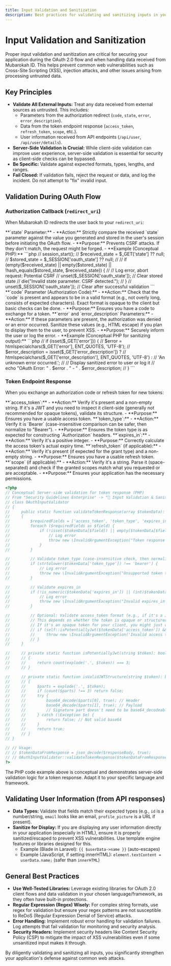 ```yaml
---
title: Input Validation and Sanitization
description: Best practices for validating and sanitizing inputs in your Mubarokah ID OAuth 2.0 integration.
---
```


# Input Validation and Sanitization

Proper input validation and sanitization are critical for securing your application during the OAuth 2.0 flow and when handling data received from Mubarokah ID. This helps prevent common web vulnerabilities such as Cross-Site Scripting (XSS), injection attacks, and other issues arising from processing untrusted data.

## Key Principles

-   **Validate All External Inputs:** Treat any data received from external sources as untrusted. This includes:
    -   Parameters from the authorization redirect (`code`, `state`, `error`, `error_description`).
    -   Data from the token endpoint response (`access_token`, `refresh_token`, `scope`, etc.).
    -   User information received from API endpoints (`/api/user`, `/api/user/details`).
-   **Server-Side Validation is Crucial:** While client-side validation can improve user experience, server-side validation is essential for security as client-side checks can be bypassed.
-   **Be Specific:** Validate against expected formats, types, lengths, and ranges.
-   **Fail Closed:** If validation fails, reject the request or data, and log the incident. Do not attempt to "fix" invalid input.

## Validation During OAuth Flow

### Authorization Callback (`redirect_uri`)

When Mubarokah ID redirects the user back to your `redirect_uri`:

<Checklist>
  <Item checked={true}>
    **`state` Parameter:**
    -   **Action:** Strictly compare the received `state` parameter against the value you generated and stored in the user's session before initiating the OAuth flow.
    -   **Purpose:** Prevents CSRF attacks. If they don't match, the request might be forged.
    -   **Example (Conceptual PHP):**
        ```php
        // session_start();
        // $received_state = $_GET['state'] ?? null;
        // $stored_state = $_SESSION['oauth_state'] ?? null;
        //
        // if (empty($received_state) || empty($stored_state) || !hash_equals($stored_state, $received_state)) {
        //     // Log error, abort request: Potential CSRF
        //     unset($_SESSION['oauth_state']); // Clear stored state
        //     die("Invalid state parameter. CSRF detected.");
        // }
        // unset($_SESSION['oauth_state']); // Clear after successful validation
        ```
  </Item>
  <Item checked={true}>
    **`code` Parameter (Authorization Code):**
    -   **Action:** Check that the `code` is present and appears to be in a valid format (e.g., not overly long, consists of expected characters). Exact format is opaque to the client but basic checks can be done.
    -   **Purpose:** Ensures you have a code to exchange for a token.
  </Item>
  <Item checked={true}>
    **`error` and `error_description` Parameters:**
    -   **Action:** If these parameters are present, the authorization was denied or an error occurred. Sanitize these values (e.g., HTML escape) if you plan to display them to the user, to prevent XSS.
    -   **Purpose:** Securely inform the user or log the error.
    -   **Example (Conceptual PHP for sanitizing output):**
        ```php
        // if (isset($_GET['error'])) {
        //     $error = htmlspecialchars($_GET['error'], ENT_QUOTES, 'UTF-8');
        //     $error_description = isset($_GET['error_description']) ?
        //         htmlspecialchars($_GET['error_description'], ENT_QUOTES, 'UTF-8') :
        //         'An unknown error occurred.';
        //     // Display sanitized error to user or log it
        //     echo "OAuth Error: " . $error . " - " . $error_description;
        // }
        ```
  </Item>
</Checklist>

### Token Endpoint Response

When you exchange an authorization code or refresh token for new tokens:

<Checklist>
  <Item checked={true}>
    **`access_token`:**
    -   **Action:** Verify it's present and a non-empty string. If it's a JWT and you need to inspect it client-side (generally not recommended for opaque tokens), validate its structure.
    -   **Purpose:** Ensures you have a usable access token.
  </Item>
  <Item checked={true}>
    **`token_type`:**
    -   **Action:** Verify it is `Bearer` (case-insensitive comparison can be safer, then normalize to "Bearer").
    -   **Purpose:** Ensures the token type is as expected for constructing `Authorization` headers.
  </Item>
  <Item checked={true}>
    **`expires_in`:**
    -   **Action:** Verify it's a positive integer.
    -   **Purpose:** Correctly calculate the access token's actual expiry time.
  </Item>
  <Item checked={true}>
    **`refresh_token` (if applicable):**
    -   **Action:** Verify it's present (if expected for the grant type) and a non-empty string.
    -   **Purpose:** Ensures you have a usable refresh token.
  </Item>
  <Item checked={true}>
    **`scope` (if applicable):**
    -   **Action:** Verify it's a string. Parse it (space-separated) and check if the granted scopes match what you requested or are acceptable.
    -   **Purpose:** Ensures your application has the necessary permissions.
  </Item>
</Checklist>

```php
<?php
// Conceptual Server-side validation for token response (PHP)
// From "Security Guidelines Enterprise" -> "🚨 Input Validation & Sanitization"
// class OAuthInputValidator
// {
//     public static function validateTokenResponse(array $tokenData): void
//     {
//         $requiredFields = ['access_token', 'token_type', 'expires_in'];
//         foreach ($requiredFields as $field) {
//             if (!isset($tokenData[$field]) || empty($tokenData[$field])) {
//                 // Log error
//                 throw new \InvalidArgumentException("Token response missing required field: {$field}");
//             }
//         }

//         // Validate token_type (case-insensitive check, then normalize)
//         if (strtolower($tokenData['token_type']) !== 'bearer') {
//             // Log error
//             throw new \InvalidArgumentException("Unsupported token type: " . $tokenData['token_type']);
//         }

//         // Validate expires_in
//         if (!is_numeric($tokenData['expires_in']) || (int)$tokenData['expires_in'] <= 0) {
//             // Log error
//             throw new \InvalidArgumentException("Invalid expires_in value: " . $tokenData['expires_in']);
//         }

//         // Optional: Validate access_token format (e.g., if it's a JWT and you need to parse it)
//         // This depends on whether the token is opaque or structured.
//         // If it's an opaque token for your client, you might just check it's a non-empty string.
//         // if (self::isPotentiallyJwt($tokenData['access_token']) && !self::isValidJWTStructure($tokenData['access_token'])) {
//         //     throw new \InvalidArgumentException('Invalid access token format (JWT structure error)');
//         // }
//     }

//     // private static function isPotentiallyJwt(string $token): bool
//     // {
//     //     return count(explode('.', $token)) === 3;
//     // }

//     // private static function isValidJWTStructure(string $token): bool
//     // {
//     //     $parts = explode('.', $token);
//     //     if (count($parts) !== 3) return false;
//     //     try {
//     //         base64_decode($parts[0], true); // Header
//     //         base64_decode($parts[1], true); // Payload
//     //         // Signature part doesn't need to be base64_decodeable by client if not verifying
//     //     } catch (\Exception $e) {
//     //         return false; // Not valid base64
//     //     }
//     //     return true;
//     // }
// }

// // Usage:
// // $tokenDataFromResponse = json_decode($responseBody, true);
// // OAuthInputValidator::validateTokenResponse($tokenDataFromResponse);
?>
```
<Callout type="info">
The PHP code example above is conceptual and demonstrates server-side validation logic for a token response. Adapt it to your specific language and framework.
</Callout>

## Validating User Information (from API responses)

-   **Data Types:** Validate that fields match their expected types (e.g., `id` is a number/string, `email` looks like an email, `profile_picture` is a URL if present).
-   **Sanitize for Display:** If you are displaying any user information directly in your application (especially in HTML), ensure it is properly sanitized/escaped to prevent XSS vulnerabilities. Use template engine features or libraries designed for this.
    -   Example (Blade in Laravel): `{{ $userData->name }}` (auto-escapes)
    -   Example (JavaScript, if setting innerHTML): `element.textContent = userData.name;` (safer than `innerHTML`)

## General Best Practices

-   **Use Well-Tested Libraries:** Leverage existing libraries for OAuth 2.0 client flows and data validation in your chosen language/framework, as they often have built-in protections.
-   **Regular Expression (Regex) Wisely:** For complex string formats, use regex for validation but ensure your regex patterns are not susceptible to ReDoS (Regular Expression Denial of Service) attacks.
-   **Error Handling:** Implement robust error handling for validation failures. Log attempts that fail validation for monitoring and security analysis.
-   **Security Headers:** Implement security headers like Content Security Policy (CSP) to mitigate the impact of XSS vulnerabilities even if some unsanitized input makes it through.

By diligently validating and sanitizing all inputs, you significantly strengthen your application's defense against common web attacks.
